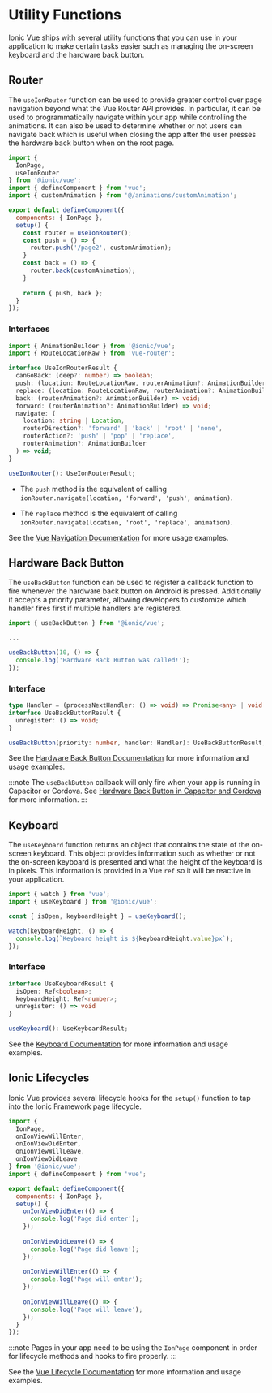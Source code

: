# Utility Functions

Ionic Vue ships with several utility functions that you can use in your application to make certain tasks easier such as managing the on-screen keyboard and the hardware back button.

## Router

The `useIonRouter` function can be used to provide greater control over page navigation beyond what the Vue Router API provides. In particular, it can be used to programmatically navigate within your app while controlling the animations. It can also be used to determine whether or not users can navigate back which is useful when closing the app after the user presses the hardware back button when on the root page.

```js
import {
  IonPage,
  useIonRouter
} from '@ionic/vue';
import { defineComponent } from 'vue';
import { customAnimation } from '@/animations/customAnimation';

export default defineComponent({
  components: { IonPage },
  setup() {
    const router = useIonRouter();
    const push = () => {
      router.push('/page2', customAnimation);
    }
    const back = () => {
      router.back(customAnimation);
    }
    
    return { push, back };
  }
});
```

### Interfaces

```ts
import { AnimationBuilder } from '@ionic/vue';
import { RouteLocationRaw } from 'vue-router';

interface UseIonRouterResult {
  canGoBack: (deep?: number) => boolean;
  push: (location: RouteLocationRaw, routerAnimation?: AnimationBuilder) => void;
  replace: (location: RouteLocationRaw, routerAnimation?: AnimationBuilder) => void;
  back: (routerAnimation?: AnimationBuilder) => void;
  forward: (routerAnimation?: AnimationBuilder) => void;
  navigate: (
    location: string | Location,
    routerDirection?: 'forward' | 'back' | 'root' | 'none',
    routerAction?: 'push' | 'pop' | 'replace',
    routerAnimation?: AnimationBuilder
  ) => void;
}

useIonRouter(): UseIonRouterResult;
``` 


* The `push` method is the equivalent of calling `ionRouter.navigate(location, 'forward', 'push', animation)`.

* The `replace` method is the equivalent of calling `ionRouter.navigate(location, 'root', 'replace', animation)`.


See the [Vue Navigation Documentation](./navigation#navigating-using-useionrouter) for more usage examples.

## Hardware Back Button

The `useBackButton` function can be used to register a callback function to fire whenever the hardware back button on Android is pressed. Additionally it accepts a priority parameter, allowing developers to customize which handler fires first if multiple handlers are registered.

```js
import { useBackButton } from '@ionic/vue';

...

useBackButton(10, () => {
  console.log('Hardware Back Button was called!');
});
```

### Interface

```ts
type Handler = (processNextHandler: () => void) => Promise<any> | void | null;
interface UseBackButtonResult {
  unregister: () => void;
}

useBackButton(priority: number, handler: Handler): UseBackButtonResult;
```

See the [Hardware Back Button Documentation](../developing/hardware-back-button) for more information and usage examples.

:::note
The `useBackButton` callback will only fire when your app is running in Capacitor or Cordova. See [Hardware Back Button in Capacitor and Cordova](../developing/hardware-back-button#hardware-back-button-in-capacitor-and-cordova) for more information.
:::

## Keyboard

The `useKeyboard` function returns an object that contains the state of the on-screen keyboard. This object provides information such as whether or not the on-screen keyboard is presented and what the height of the keyboard is in pixels. This information is provided in a Vue `ref` so it will be reactive in your application.

```js
import { watch } from 'vue';
import { useKeyboard } from '@ionic/vue';

const { isOpen, keyboardHeight } = useKeyboard();

watch(keyboardHeight, () => {
  console.log(`Keyboard height is ${keyboardHeight.value}px`);
});
```

### Interface

```ts
interface UseKeyboardResult {
  isOpen: Ref<boolean>;
  keyboardHeight: Ref<number>;
  unregister: () => void
}

useKeyboard(): UseKeyboardResult;
```

See the [Keyboard Documentation](../developing/keyboard) for more information and usage examples.


## Ionic Lifecycles

Ionic Vue provides several lifecycle hooks for the `setup()` function to tap into the Ionic Framework page lifecycle. 

```js
import {
  IonPage,
  onIonViewWillEnter,
  onIonViewDidEnter,
  onIonViewWillLeave,
  onIonViewDidLeave
} from '@ionic/vue';
import { defineComponent } from 'vue';

export default defineComponent({
  components: { IonPage },
  setup() {
    onIonViewDidEnter(() => {
      console.log('Page did enter');
    });
    
    onIonViewDidLeave(() => {
      console.log('Page did leave');
    });
    
    onIonViewWillEnter(() => {
      console.log('Page will enter');
    });
    
    onIonViewWillLeave(() => {
      console.log('Page will leave');
    });
  }
});
```

:::note
Pages in your app need to be using the `IonPage` component in order for lifecycle methods and hooks to fire properly.
:::

See the [Vue Lifecycle Documentation](./lifecycle) for more information and usage examples.

